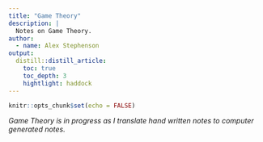 ```yaml
---
title: "Game Theory"
description: |
  Notes on Game Theory.
author:
  - name: Alex Stephenson
output:
  distill::distill_article:
    toc: true
    toc_depth: 3
    hightlight: haddock
---
```


```r
knitr::opts_chunk$set(echo = FALSE)
```

*Game Theory is in progress as I translate hand written notes to computer generated notes.*





